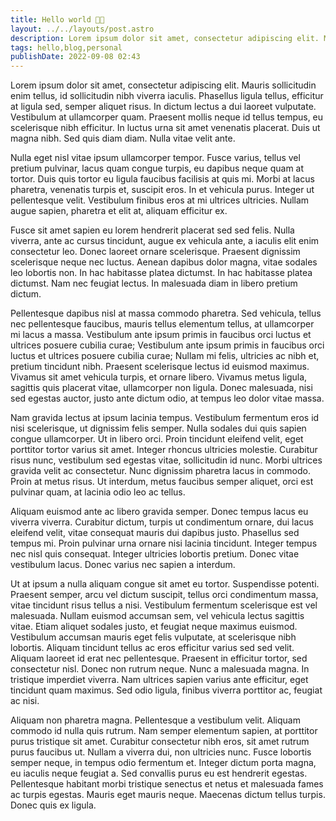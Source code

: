 ```yaml
---
title: Hello world 👋🏼
layout: ../../layouts/post.astro
description: Lorem ipsum dolor sit amet, consectetur adipiscing elit. Mauris sollicitudin enim tellus, id sollicitudin nibh viverra iaculis. Phasellus ligula tellus, efficitur at ligula sed, semper aliquet risus. In dictum lectus a dui laoreet vulputate. Vestibulum at ullamcorper quam. Praesent mollis…
tags: hello,blog,personal
publishDate: 2022-09-08 02:43
---
```


Lorem ipsum dolor sit amet, consectetur adipiscing elit. Mauris sollicitudin enim tellus, id sollicitudin nibh viverra iaculis. Phasellus ligula tellus, efficitur at ligula sed, semper aliquet risus. In dictum lectus a dui laoreet vulputate. Vestibulum at ullamcorper quam. Praesent mollis neque id tellus tempus, eu scelerisque nibh efficitur. In luctus urna sit amet venenatis placerat. Duis ut magna nibh. Sed quis diam diam. Nulla vitae velit ante.

Nulla eget nisl vitae ipsum ullamcorper tempor. Fusce varius, tellus vel pretium pulvinar, lacus quam congue turpis, eu dapibus neque quam at tortor. Duis quis tortor eu ligula faucibus facilisis at quis mi. Morbi at lacus pharetra, venenatis turpis et, suscipit eros. In et vehicula purus. Integer ut pellentesque velit. Vestibulum finibus eros at mi ultrices ultricies. Nullam augue sapien, pharetra et elit at, aliquam efficitur ex.

Fusce sit amet sapien eu lorem hendrerit placerat sed sed felis. Nulla viverra, ante ac cursus tincidunt, augue ex vehicula ante, a iaculis elit enim consectetur leo. Donec laoreet ornare scelerisque. Praesent dignissim scelerisque neque nec luctus. Aenean dapibus dolor magna, vitae sodales leo lobortis non. In hac habitasse platea dictumst. In hac habitasse platea dictumst. Nam nec feugiat lectus. In malesuada diam in libero pretium dictum.

Pellentesque dapibus nisl at massa commodo pharetra. Sed vehicula, tellus nec pellentesque faucibus, mauris tellus elementum tellus, at ullamcorper mi lacus a massa. Vestibulum ante ipsum primis in faucibus orci luctus et ultrices posuere cubilia curae; Vestibulum ante ipsum primis in faucibus orci luctus et ultrices posuere cubilia curae; Nullam mi felis, ultricies ac nibh et, pretium tincidunt nibh. Praesent scelerisque lectus id euismod maximus. Vivamus sit amet vehicula turpis, et ornare libero. Vivamus metus ligula, sagittis quis placerat vitae, ullamcorper non ligula. Donec malesuada, nisi sed egestas auctor, justo ante dictum odio, at tempus leo dolor vitae massa.

Nam gravida lectus at ipsum lacinia tempus. Vestibulum fermentum eros id nisi scelerisque, ut dignissim felis semper. Nulla sodales dui quis sapien congue ullamcorper. Ut in libero orci. Proin tincidunt eleifend velit, eget porttitor tortor varius sit amet. Integer rhoncus ultricies molestie. Curabitur risus nunc, vestibulum sed egestas vitae, sollicitudin id nunc. Morbi ultrices gravida velit ac consectetur. Nunc dignissim pharetra lacus in commodo. Proin at metus risus. Ut interdum, metus faucibus semper aliquet, orci est pulvinar quam, at lacinia odio leo ac tellus.

Aliquam euismod ante ac libero gravida semper. Donec tempus lacus eu viverra viverra. Curabitur dictum, turpis ut condimentum ornare, dui lacus eleifend velit, vitae consequat mauris dui dapibus justo. Phasellus sed tempus mi. Proin pulvinar urna ornare nisi lacinia tincidunt. Integer tempus nec nisl quis consequat. Integer ultricies lobortis pretium. Donec vitae vestibulum lacus. Donec varius nec sapien a interdum.

Ut at ipsum a nulla aliquam congue sit amet eu tortor. Suspendisse potenti. Praesent semper, arcu vel dictum suscipit, tellus orci condimentum massa, vitae tincidunt risus tellus a nisi. Vestibulum fermentum scelerisque est vel malesuada. Nullam euismod accumsan sem, vel vehicula lectus sagittis vitae. Etiam aliquet sodales justo, et feugiat neque maximus euismod. Vestibulum accumsan mauris eget felis vulputate, at scelerisque nibh lobortis. Aliquam tincidunt tellus ac eros efficitur varius sed sed velit. Aliquam laoreet id erat nec pellentesque. Praesent in efficitur tortor, sed consectetur nisl. Donec non rutrum neque. Nunc a malesuada magna. In tristique imperdiet viverra. Nam ultrices sapien varius ante efficitur, eget tincidunt quam maximus. Sed odio ligula, finibus viverra porttitor ac, feugiat ac nisi.

Aliquam non pharetra magna. Pellentesque a vestibulum velit. Aliquam commodo id nulla quis rutrum. Nam semper elementum sapien, at porttitor purus tristique sit amet. Curabitur consectetur nibh eros, sit amet rutrum purus faucibus ut. Nullam a viverra dui, non ultricies nunc. Fusce lobortis semper neque, in tempus odio fermentum et. Integer dictum porta magna, eu iaculis neque feugiat a. Sed convallis purus eu est hendrerit egestas. Pellentesque habitant morbi tristique senectus et netus et malesuada fames ac turpis egestas. Mauris eget mauris neque. Maecenas dictum tellus turpis. Donec quis ex ligula.

